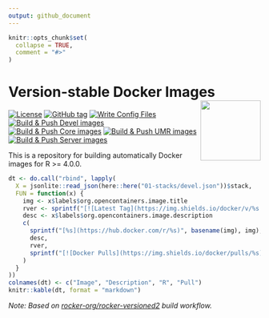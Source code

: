 ```yaml
---
output: github_document
---
```


<!-- README.md is generated from README.Rmd. Please edit that file -->

```r
knitr::opts_chunk$set(
  collapse = TRUE,
  comment = "#>"
)
```

# Version-stable Docker Images <img src="https://github.com/docker.png" align="right" width="120" />

<!-- badges: start -->
[![License](https://img.shields.io/github/license/mcanouil/docker-versioned)](LICENSE)
[![GitHub tag](https://img.shields.io/github/tag/mcanouil/docker-versioned.svg?label=latest%20tag)](https://github.com/mcanouil/docker-versioned)
[![Write Config Files](https://github.com/mcanouil/docker-versioned/actions/workflows/setup.yml/badge.svg)](https://github.com/mcanouil/docker-versioned/actions/workflows/setup.yml)
[![Build & Push Devel images](https://github.com/mcanouil/docker-versioned/actions/workflows/devel.yml/badge.svg)](https://github.com/mcanouil/docker-versioned/actions/workflows/devel.yml)  
[![Build & Push Core images](https://github.com/mcanouil/docker-versioned/actions/workflows/core.yml/badge.svg)](https://github.com/mcanouil/docker-versioned/actions/workflows/core.yml)
[![Build & Push UMR images](https://github.com/mcanouil/docker-versioned/actions/workflows/umr.yml/badge.svg)](https://github.com/mcanouil/docker-versioned/actions/workflows/umr.yml)
[![Build & Push Server images](https://github.com/mcanouil/docker-versioned/actions/workflows/server.yml/badge.svg)](https://github.com/mcanouil/docker-versioned/actions/workflows/server.yml)
<!-- badges: end -->

This is a repository for building automatically Docker images for R >= 4.0.0.

```r
dt <- do.call("rbind", lapply(
  X = jsonlite::read_json(here::here("01-stacks/devel.json"))$stack,
  FUN = function(x) {
    img <- x$labels$org.opencontainers.image.title
    rver <- sprintf("[![Latest Tag](https://img.shields.io/docker/v/%s.svg?sort=semver&label=latest)](https://hub.docker.com/r/%s)", img, img)
    desc <- x$labels$org.opencontainers.image.description
    c(
      sprintf("[%s](https://hub.docker.com/r/%s)", basename(img), img),
      desc,
      rver,
      sprintf("[![Docker Pulls](https://img.shields.io/docker/pulls/%s)](https://hub.docker.com/r/%s)", img, img)
    )
  }
))
colnames(dt) <- c("Image", "Description", "R", "Pull")
knitr::kable(dt, format = "markdown")
```

_Note: Based on [rocker-org/rocker-versioned2](https://github.com/rocker-org/rocker-versioned2) build workflow._
